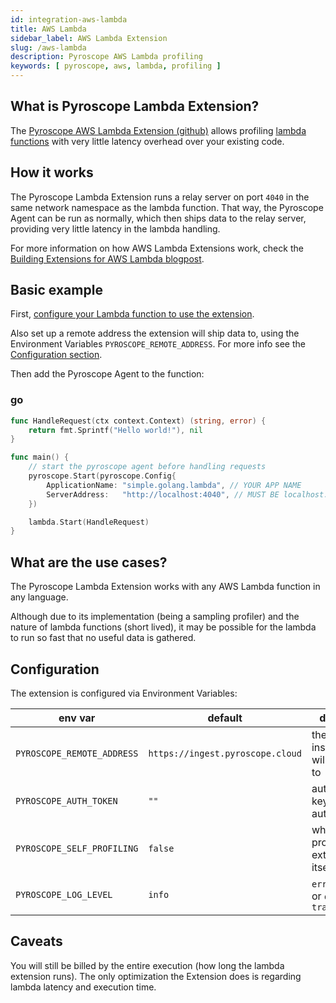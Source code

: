 ```yaml
---
id: integration-aws-lambda
title: AWS Lambda
sidebar_label: AWS Lambda Extension
slug: /aws-lambda
description: Pyroscope AWS Lambda profiling
keywords: [ pyroscope, aws, lambda, profiling ]
---
```


## What is Pyroscope Lambda Extension?
The [Pyroscope AWS Lambda Extension (github)](https://github.com/pyroscope-io/pyroscope-lambda-extension) allows profiling [lambda functions](https://aws.amazon.com/lambda/) with very little latency overhead over your existing code.

## How it works
The Pyroscope Lambda Extension runs a relay server on port `4040` in the same network namespace as the lambda function. That way, the Pyroscope Agent can be run as normally, which then ships data to the relay server, providing very little latency in the lambda handling.


<!-- TODO: add a diagram -->

For more information on how AWS Lambda Extensions work, check the [Building Extensions for AWS Lambda blogpost](https://aws.amazon.com/blogs/compute/building-extensions-for-aws-lambda-in-preview/).

## Basic example

First, [configure your Lambda function to use the extension](https://docs.aws.amazon.com/lambda/latest/dg/invocation-layers.html).

Also set up a remote address the extension will ship data to, using the Environment Variables `PYROSCOPE_REMOTE_ADDRESS`. For more info see the [Configuration section](#configuration).

Then add the Pyroscope Agent to the function:

### go
```go
func HandleRequest(ctx context.Context) (string, error) {
	return fmt.Sprintf("Hello world!"), nil
}

func main() {
	// start the pyroscope agent before handling requests
	pyroscope.Start(pyroscope.Config{
		ApplicationName: "simple.golang.lambda", // YOUR APP NAME
		ServerAddress:   "http://localhost:4040", // MUST BE localhost:4040
	})

	lambda.Start(HandleRequest)
}
```


## What are the use cases?
The Pyroscope Lambda Extension works with any AWS Lambda function in any language.

Although due to its implementation (being a sampling profiler) and the nature of lambda functions (short lived), it may be possible for the lambda to run so fast that no useful data is gathered.

## Configuration
The extension is configured via Environment Variables:

| env var                    | default                          | description                                    |
| -------------------------- | -------------------------------- | ---------------------------------------------- |
| `PYROSCOPE_REMOTE_ADDRESS` | `https://ingest.pyroscope.cloud` | the pyroscope instance data will be relayed to |
| `PYROSCOPE_AUTH_TOKEN`     | `""`                             | authorization key (token authentication)       |
| `PYROSCOPE_SELF_PROFILING` | `false`                          | whether to profile the extension itself or not |
| `PYROSCOPE_LOG_LEVEL`      | `info`                           | `error` or `info` or `debug` or `trace`        |

## Caveats
You will still be billed by the entire execution (how long the lambda extension runs). The only optimization the Extension does is regarding lambda latency and execution time.

